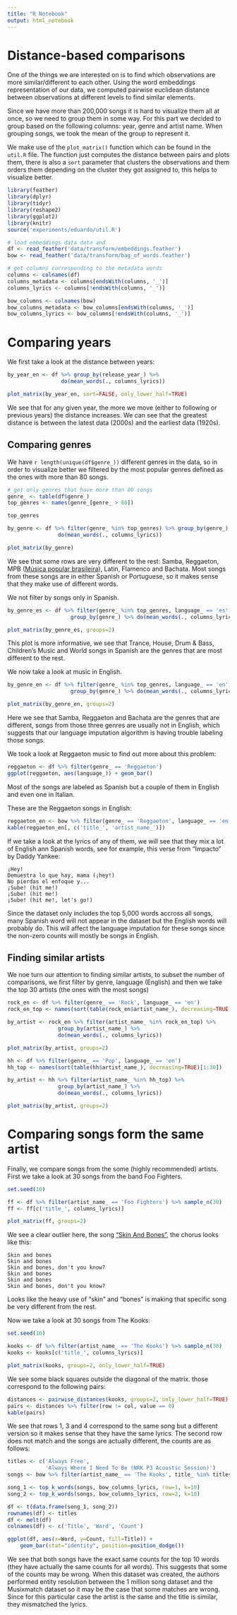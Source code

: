 ```yaml
---
title: "R Notebook"
output: html_notebook
---
```


# Distance-based comparisons

One of the things we are interested on is to find which observations are more similar/different to each other. Using the word embeddings representation of
our data, we computed pairwise euclidean distance between observations at different levels to find similar elements.

Since we have more than 200,000 songs it is hard to visualize them all at once, so we need to group them in some way. For this part we decided to group based on the following columns: year, genre and artist name. When grouping songs, we took the mean of the group to represent it.

We make use of the `plot_matrix()` function which can be found in the `util.R` file. The function just computes the distance between pairs and plots them, there is also a `sort` parameter that clusters the observations and them orders them depending on the cluster they got assigned to, this helps to visualize better.

```r
library(feather)
library(dplyr)
library(tidyr)
library(reshape2)
library(ggplot2)
library(knitr)
source('experiments/eduardo/util.R')
```

```r
# load embeddings data data and
df <- read_feather('data/transform/embeddings.feather')
bow <- read_feather('data/transform/bag_of_words.feather')

# get columns corresponding to the metadata words
columns <- colnames(df)
columns_metadata <- columns[endsWith(columns, '_')]
columns_lyrics <- columns[!endsWith(columns, '_')]

bow_columns <- colnames(bow)
bow_columns_metadata <- bow_columns[endsWith(columns, '_')]
bow_columns_lyrics <- bow_columns[!endsWith(columns, '_')]
```

# Comparing years

We first take a look at the distance between years:

```r
by_year_en <- df %>% group_by(release_year_) %>%
                 do(mean_words(., columns_lyrics))

plot_matrix(by_year_en, sort=FALSE, only_lower_half=TRUE)
```

We see that for any given year, the more we move (either to following or previous years) the distance increases. We can see that the greatest distance is between the latest data (2000s) and the earliest data (1920s).

## Comparing genres

We have `r length(unique(df$genre_))` different genres in the data, so in order to visualize better we filtered by the most popular genres defined as the ones with more than 80 songs.

```r
# get only genres that have more than 80 songs
genre_ <- table(df$genre_)
top_genres <- names(genre_[genre_ > 80])

top_genres
```

```r
by_genre <- df %>% filter(genre_ %in% top_genres) %>% group_by(genre_) %>%
                do(mean_words(., columns_lyrics))

plot_matrix(by_genre)
```

We see that some rows are very different to the rest: Samba, Reggaeton, MPB ([Música popular brasileira](https://en.wikipedia.org/wiki/M%C3%BAsica_popular_brasileira)), Latin, Flamenco and Bachata. Most songs from these songs are in either Spanish or Portuguese, so it makes sense that they make use of different words.

We not filter by songs only in Spanish.

```r
by_genre_es <- df %>% filter(genre_ %in% top_genres, language_ == 'es') %>%
                    group_by(genre_) %>% do(mean_words(., columns_lyrics))

plot_matrix(by_genre_es, groups=2)
```

This plot is more informative, we see that Trance, House, Drum & Bass, Children's Music and World songs in Spanish are the genres that are most different to the rest.

We now take a look at music in English.

```r
by_genre_en <- df %>% filter(genre_ %in% top_genres, language_ == 'en') %>%
                    group_by(genre_) %>% do(mean_words(., columns_lyrics))

plot_matrix(by_genre_en, groups=2)
```

Here we see that Samba, Reggaeton and Bachata are the genres that are different, songs from those three genres are usually not in English, which
suggests that our language imputation algorithm is having trouble labeling
those songs.

We took a look at Reggaeton music to find out more about this problem:

```r
reggaeton <- df %>% filter(genre_ == 'Reggaeton')
ggplot(reggaeton, aes(language_)) + geom_bar()
```

Most of the songs are labeled as Spanish but a couple of them in English and even one in Italian.


These are the Reggaeton songs in English:

```r
reggaeton_en <- bow %>% filter(genre_ == 'Reggaeton', language_ == 'en')
kable(reggaeton_en[, c('title_', 'artist_name_')])
```

If we take a look at the lyrics of any of them, we will see that they mix
a lot of English ann Spanish words, see for example, this verse from "Impacto" by Daddy Yankee:

    ¡Hey!
    Demuestra lo que hay, mama (¡hey!)
    No pierdas el enfoque y...
    ¡Sube! (hit me!)
    ¡Sube! (hit me!)
    ¡Sube! (hit me!, let's go!)

Since the dataset only includes the top 5,000 words accross all songs, many Spanish word will not appear in the dataset but the English words will probably do. This will affect the language imputation for these songs since the non-zero counts will mostly be songs in English.

## Finding similar artists

We noe turn our attention to finding similar artists, to subset the number of
comparisons, we first filter by genre, language (English) and then we take the top 30 artists (the ones with the most songs)

```r
rock_en <- df %>% filter(genre_ == 'Rock', language_ == 'en')
rock_en_top <- names(sort(table(rock_en$artist_name_), decreasing=TRUE)[1:30])

by_artist <- rock_en %>% filter(artist_name_ %in% rock_en_top) %>%
                group_by(artist_name_) %>%
                do(mean_words(., columns_lyrics))

plot_matrix(by_artist, groups=2)
```

```r
hh <- df %>% filter(genre_ == 'Pop', language_ == 'en')
hh_top <- names(sort(table(hh$artist_name_), decreasing=TRUE)[1:30])

by_artist <- hh %>% filter(artist_name_ %in% hh_top) %>%
                group_by(artist_name_) %>%
                do(mean_words(., columns_lyrics))

plot_matrix(by_artist, groups=2)
```

# Comparing songs form the same artist

Finally, we compare songs from the some (highly recommended) artists. First we take a look at 30 songs from the band Foo Fighters.

```r
set.seed(10)

ff <- df %>% filter(artist_name_ == 'Foo Fighters') %>% sample_n(30)
ff <- ff[c('title_', columns_lyrics)]

plot_matrix(ff, groups=2)
```

We see a clear outlier here, the song ["Skin And Bones"](https://genius.com/Foo-fighters-skin-and-bones-lyrics), the chorus looks like this:


    Skin and bones
    Skin and bones
    Skin and bones, don't you know?
    Skin and bones
    Skin and bones
    Skin and bones, don't you know?

Looks like the heavy use of "skin" and "bones" is making that specific song be very different from the rest.

Now we take a look at 30 songs from The Kooks:

```r
set.seed(10)

kooks <- df %>% filter(artist_name_ == 'The Kooks') %>% sample_n(30)
kooks <- kooks[c('title_', columns_lyrics)]

plot_matrix(kooks, groups=2, only_lower_half=TRUE)
```

We see some black squares outside the diagonal of the matrix. those correspond to the following pairs:

```r
distances <- pairwise_distances(kooks, groups=2, only_lower_half=TRUE)
pairs <- distances %>% filter(row != col, value == 0)
kable(pairs)
```

We see that rows 1, 3 and 4 correspond to the same song but a different version so it makes sense that they have the same lyrics. The second row does not match and the songs are actually different, the counts are as follows:

```r
titles <- c('Always Free',
            'Always Where I Need To Be (NRK P3 Acoustic Session)')
songs <- bow %>% filter(artist_name_ == 'The Kooks', title_ %in% titles)

song_1 <- top_k_words(songs, bow_columns_lyrics, row=1, k=10)
song_2 <- top_k_words(songs, bow_columns_lyrics, row=2, k=10)

df <- t(data.frame(song_1, song_2))
rownames(df) <- titles
df <- melt(df)
colnames(df) <- c('Title', 'Word', 'Count')

ggplot(df, aes(x=Word, y=Count, fill=Title)) +
    geom_bar(stat="identity", position=position_dodge())
```

We see that both songs have the exact same counts for the top 10 words (they have actually the same counts for all words). This suggests that some of the counts may be wrong. When this dataset was created, the authors performed entity resolution between the 1 million song dataset and the Musixmatch dataset so it may be the case that some matches are wrong. Since for this particular case the artist is the same and the title is similar, they mismatched the lyrics.
